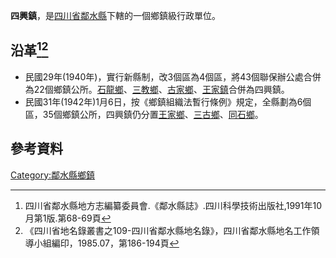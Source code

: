 '''四興鎮'''，是[[四川省|四川省]][[鄰水縣|鄰水縣]]下轄的一個鄉鎮級行政單位。

== 沿革<ref>四川省鄰水縣地方志編纂委員會.《鄰水縣誌》.四川科學技術出版社,1991年10月第1版.第68-69頁</ref><ref>《四川省地名錄叢書之109-四川省鄰水縣地名錄》，四川省鄰水縣地名工作領導小組編印，1985.07，第186-194頁</ref>==
* 民國29年(1940年)，實行新縣制，改3個區為4個區，將43個聯保辦公處合併為22個鄉鎮公所。[[石龍鄉_(鄰水縣)|石龍鄉]]、[[三教鄉_(鄰水縣)|三教鄉]]、[[古家鄉|古家鄉]]、[[王家鎮_(鄰水縣)|王家鎮]]合併為四興鎮。
* 民國31年(1942年)1月6日，按《鄉鎮組織法暫行條例》規定，全縣劃為6個區，35個鄉鎮公所，四興鎮仍分置[[王家鄉_(鄰水縣)|王家鄉]]、[[三古鄉|三古鄉]]、[[同石鄉|同石鄉]]。

== 參考資料 ==
{{reflist}}
{{行政區劃小作品}}
{{鄰水縣行政區劃（民國29年4月至民國31年1月6日）}}
{{鄰水縣行政區劃}}
[[Category:鄰水縣鄉鎮|Category:鄰水縣鄉鎮]]